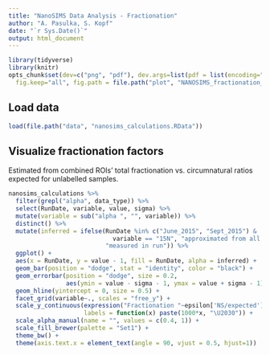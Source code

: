 ```yaml
---
title: "NanoSIMS Data Analysis - Fractionation"
author: "A. Pasulka, S. Kopf"
date: "`r Sys.Date()`"
output: html_document
---
```


```r
library(tidyverse)
library(knitr)
opts_chunk$set(dev=c("png", "pdf"), dev.args=list(pdf = list(encoding="WinAnsi", useDingbats=FALSE)),
  fig.keep="all", fig.path = file.path("plot", "NANOSIMS_fractionation_"))
```

## Load data
```r
load(file.path("data", "nanosims_calculations.RData"))
```

## Visualize fractionation factors

Estimated from combined ROIs' total fractionation vs. circumnatural ratios expected for unlabelled samples. 

```r
nanosims_calculations %>% 
  filter(grepl("alpha", data_type)) %>% 
  select(RunDate, variable, value, sigma) %>% 
  mutate(variable = sub("alpha ", "", variable)) %>% 
  distinct() %>% 
  mutate(inferred = ifelse(RunDate %in% c("June_2015", "Sept_2015") & 
                             variable == "15N", "approximated from all runs", 
                           "measured in run")) %>% 
  ggplot() + 
  aes(x = RunDate, y = value - 1, fill = RunDate, alpha = inferred) +
  geom_bar(position = "dodge", stat = "identity", color = "black") +
  geom_errorbar(position = "dodge", size = 0.2, 
                aes(ymin = value - sigma - 1, ymax = value + sigma - 1)) + 
  geom_hline(yintercept = 0, size = 0.5) +
  facet_grid(variable~., scales = "free_y") + 
  scale_y_continuous(expression("Fractionation "~epsilon['NS/expected']),
                     labels = function(x) paste(1000*x, "\U2030")) +
  scale_alpha_manual(name = "", values = c(0.4, 1)) +
  scale_fill_brewer(palette = "Set1") +
  theme_bw() +
  theme(axis.text.x = element_text(angle = 90, vjust = 0.5, hjust=1))
```

